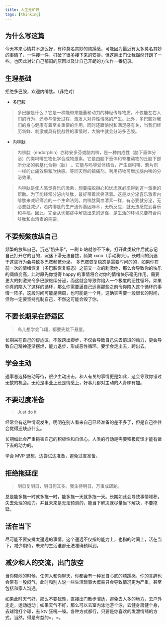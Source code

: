 ```yaml
---
title: 人生是旷野
tags: [thinking]
---
```


## 为什么写这篇

今天本来心情并不怎么好，有种莫名其妙的烦躁感，可能因为最近有太多莫名其妙的事情了，一件接一件，打破了很多接下来的安排。但这趟出门让我豁然开朗了一些。也因此对让自己郁闷的原因以及让自己开朗的方法作一番记录。
## 生理基础

拒绝多巴胺，欢迎内啡肽。（非绝对）

- 多巴胺

> 多巴胺是什么？它是一种能带来能量和动力的神经传导物质，不仅能左右人们的行为，还参与情爱过程，激发人对异性情感的产生。此外，多巴胺对我们的身心健康有着至关重要的作用，同时还跟愉悦和满足感有关，当我们经历新鲜、刺激或具有挑战性的事情时，大脑中就会分泌多巴胺。

- 内啡肽

>  内啡肽（endorphin）亦称安多芬或脑内啡，是一种内成性（脑下垂体分泌）的类吗啡生物化学合成物激素。它是由脑下垂体和脊椎动物的丘脑下部所分泌的氨基化合物（肽） 。它能与吗啡受体结合，产生跟吗啡、鸦片剂一样的止痛效果和欣快感。等同天然的镇痛剂。利用药物可增加脑内啡的分泌效果。

> 内啡肽是使人感觉喜乐的激素，想要摆脱担心和忧虑就必须得到这一激素的帮助。为了能经常分泌内啡肽，最好带着欢笑活着。这是以分泌喜乐激素内啡肽来减轻痛苦的一个生命法则。内啡肽同血清素一样，有必要就分泌，无必要就减少，若内啡肽的生产遗传基因麻木，无所反应，就无法感觉到喜乐和幸福。因此，完全从忧郁症中解放出来的途径，是生活的环境总要符合内啡肽和血清素的需要。

## 不要频繁放纵自己

频繁的放纵自己，沉迷”奶头乐“，一刷 b 站就停不下来，打开此类软件后就忘记自己打开它的目的，沉迷下滑无法自拔，频繁 xxoo（手动狗头）。长时间的沉迷于这些行为会导致多巴胺频繁分泌。
多巴胺恢复稳态是需要时间的的，如果你在前一次的情绪恢复（多巴胺恢复稳态）之前又一次的刺激他，那么会导致你的快乐的阈值变高，此时原先你觉得 happy 的事情将会对你的情绪快乐毫无作用。需要更大的刺激来令多巴胺继续分泌，而这就会导致你陷入一个极度的恶性循坏。如果你真的陷入了这样的循环，那么你需要逼自己远离那些之前令你陷入这个循环的事情一阵子，这段时间可能是两周，也可能是一个月，这确实需要一段很长的时间，但你一定要坚持克制自己，不然这可能会毁了你。

## 不要长期呆在舒适区

> 鸟儿想学会飞翔，都要先跳下悬崖。

长期呆在自己的舒适区，不敢跨出脚步，不仅会导致自己失去前进的动力，更会导致自己精神逐渐摆烂，能力退步，形成恶性循环。要学会走出去，跨出去。

## 学会主动

遇事总选择被动等待，很少主动出击，和人有关的事情更是如此，这会导致你错过无数的机会。无论是事业上还是情感上，好事儿都对主动的人青睐有加。

## 不要过度准备

>  Just do it

经常会有这种情况发生，明明在别人看来自己已经准备的差不多了，但是自己往往会觉得还缺点什么。

长期如此会严重损害自己的积极性和自信心。人类的行动是需要积极反馈才能有做下去的动力的。

学会 MVP 思想，边尝试边准备，避免过度准备。

## 拒绝拖延症

>  明日复明日，明日何其多。我生待明日，万事成蹉跎。

总是能多拖一时就多拖一时，能多拖一天就多拖一天。长期如此会导致事情堆积，失去处理的动力。并且未来是无法预测的，能当下解决就尽量当下解决，不要拖延。

## 活在当下

尽可能不要安排太遥远的事情，这个遥远不仅指的能力上，也指的时间上，活在当下，减少期待，未来的生活谁都无法准确预料到。

## 减少和人的交流，出门放空

当你郁闷的时候，任何人和你聊天，你都会有一种发自心底的烦躁感，你的言辞也会带有一股闷气，此时和别人说一些生活琐事大概率只会导致情况更为严重，甚至包括和家人沟通。

如果此时天气好，那么不要犹豫，直接出门散步溜达，避免去人多的地方，去户外走走，运动运动；如果天气不好，那么可以去室内泳池游个泳，去健身房健个身，去球馆打个球，去 ktv 狂吼一嗓。各种方式都行，只要是你喜欢的发泄情绪的方式，当然，得是有益的=。=。